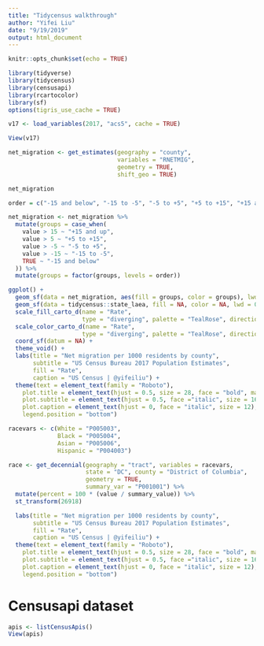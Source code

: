 ```yaml
---
title: "Tidycensus walkthrough"
author: "Yifei Liu"
date: "9/19/2019"
output: html_document
---
```


```r
knitr::opts_chunk$set(echo = TRUE)
```

```r
library(tidyverse)
library(tidycensus)
library(censusapi)
library(rcartocolor)
library(sf)
options(tigris_use_cache = TRUE)
```


```r

v17 <- load_variables(2017, "acs5", cache = TRUE)

View(v17)

```


```r
net_migration <- get_estimates(geography = "county",
                               variables = "RNETMIG",
                               geometry = TRUE,
                               shift_geo = TRUE)

net_migration
```


```r
order = c("-15 and below", "-15 to -5", "-5 to +5", "+5 to +15", "+15 and up")

net_migration <- net_migration %>%
  mutate(groups = case_when(
    value > 15 ~ "+15 and up",
    value > 5 ~ "+5 to +15",
    value > -5 ~ "-5 to +5",
    value > -15 ~ "-15 to -5",
    TRUE ~ "-15 and below"
  )) %>%
  mutate(groups = factor(groups, levels = order))

ggplot() +
  geom_sf(data = net_migration, aes(fill = groups, color = groups), lwd = 0.1) +
  geom_sf(data = tidycensus::state_laea, fill = NA, color = NA, lwd = 0.1) +
  scale_fill_carto_d(name = "Rate", 
                     type = "diverging", palette = "TealRose", direction = -1) +
  scale_color_carto_d(name = "Rate", 
                     type = "diverging", palette = "TealRose", direction = -1) +
  coord_sf(datum = NA) +
  theme_void() +
  labs(title = "Net migration per 1000 residents by county",
       subtitle = "US Census Bureau 2017 Population Estimates",
       fill = "Rate",
       caption = "US Census | @yifeiliu") +
  theme(text = element_text(family = "Roboto"),
    plot.title = element_text(hjust = 0.5, size = 28, face = "bold", margin = margin(20, 0,0,0)),
    plot.subtitle = element_text(hjust = 0.5, face ="italic", size = 16),
    plot.caption = element_text(hjust = 0, face = "italic", size = 12),
    legend.position = "bottom")


```

```r
racevars <- c(White = "P005003", 
              Black = "P005004", 
              Asian = "P005006", 
              Hispanic = "P004003")

race <- get_decennial(geography = "tract", variables = racevars, 
                      state = "DC", county = "District of Columbia", 
                      geometry = TRUE,
                      summary_var = "P001001") %>%
  mutate(percent = 100 * (value / summary_value)) %>%
  st_transform(26918)

  labs(title = "Net migration per 1000 residents by county",
       subtitle = "US Census Bureau 2017 Population Estimates",
       fill = "Rate",
       caption = "US Census | @yifeiliu") +
  theme(text = element_text(family = "Roboto"),
    plot.title = element_text(hjust = 0.5, size = 28, face = "bold", margin = margin(20, 0,0,0)),
    plot.subtitle = element_text(hjust = 0.5, face ="italic", size = 16),
    plot.caption = element_text(hjust = 0, face = "italic", size = 12),
    legend.position = "bottom")


```



# Censusapi dataset

```r
apis <- listCensusApis()
View(apis)
```






